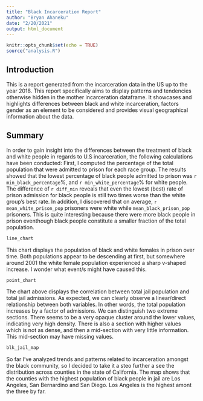 ```yaml
---
title: "Black Incarceration Report"
author: "Bryan Ahaneku"
date: "2/20/2021"
output: html_document
---
```


```r
knitr::opts_chunk$set(echo = TRUE)
source("analysis.R")
```

## Introduction
This is a report generated from the incarceration data in the US up to the year 2018. This report specifically aims to display patterns and tendencies otherwise hidden in the mother incarceration dataframe. It showcases and highlights differences between black and white incarceration, factors gender as an element to be considered and provides visual geographical information about the data.

## Summary
In order to gain insight into the differences between the treatment of black and white people in regards to U.S incarceration, the following calculations have been conducted: 
First, I computed the percentage of the total population that were admitted to prison for each race group. The results showed that the lowest percentage of black people admitted to prison was `r min_black_percentage`%, and ` r min_white_percentage`% for white people. The difference of `r diff_min` reveals that even the lowest (best) rate of prison admission for black people is still two times worse than the white group's best rate. In addition, I discovered that on average, `r mean_white_prison_pop` prisoners were white while `mean_black_prison_pop` prisoners. This is quite interesting because there were more black people in prison eventhough black people constitute a smaller fraction of the total population.



```r
line_chart
```

This chart displays the population of black and white females in prison over time. Both populations appear to be descending at first, but somewhere around 2001 the white female population experienced a sharp v-shaped increase. I wonder what event/s might have caused this.



```r
point_chart
```

The chart above displays the correlation between total jail population and total jail admissions. As expected, we can clearly observe a linear/direct relationship between both variables. In other words, the total population increases by a factor of admissions. We can distinguish two extreme sections. There seems to be a very opaque cluster around the lower values, indicating very high density. There is also a section with higher values which is not as dense, and then a mid-section with very little information. This mid-section may have missing values.



```r
blk_jail_map
```

So far I've analyzed trends and patterns related to incarceration amongst the black community, so I decided to take it a steo further a see the distribution across counties in the state of California. The map shows that the counties with the highest population of black people in jail are Los Angeles, San Bernardino and San Diego. Los Angeles is the highest amont the three by far.  